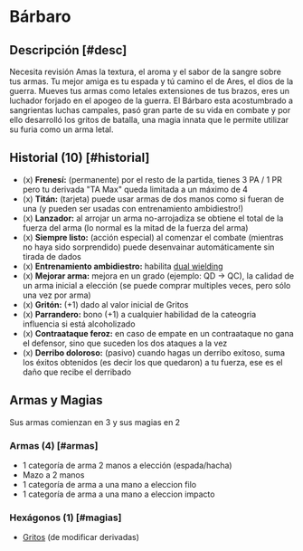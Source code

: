 

# Bárbaro

<Bleed>
  <Screenshot src={barbPic} alt="placeholder" full />
</Bleed>

## Descripción [#desc]

<Callout type="warning" emoji="🔎">
  Necesita revisión
</Callout>
Amas la textura, el aroma y el sabor de la sangre sobre tus armas. Tu mejor amiga
es tu espada y tú camino el de Ares, el dios de la guerra. Mueves tus armas como
letales extensiones de tus brazos, eres un luchador forjado en el apogeo de la guerra.
El Bárbaro esta acostumbrado a sangrientas luchas campales, pasó gran parte de su vida en
combate y por ello desarrolló los gritos de batalla, una magia innata que le permite
utilizar su furia como un arma letal.

## Historial (10) [#historial]

- (x) **Frenesí:** (permanente) por el resto de la partida, tienes 3 PA / 1 PR pero tu derivada "TA Max" queda limitada a un máximo de 4
- (x) **Titán:** (tarjeta) puede usar armas de dos manos como si fueran de una (y pueden ser usadas con entrenamiento ambidiestro!)
- (x) **Lanzador:** al arrojar un arma no-arrojadiza se obtiene el total de la fuerza del arma (lo normal es la mitad de la fuerza del arma)
- (x) **Siempre listo:** (acción especial) al comenzar el combate (mientras no haya sido sorprendido) puede desenvainar automáticamente sin tirada de dados
- (x) **Entrenamiento ambidiestro:** habilita [dual wielding](/docs/ruling-combat/04#4-5)
- (x) **Mejorar arma:** mejora en un grado (ejemplo: QD -> QC), la calidad de un arma inicial a elección (se puede comprar multiples veces, pero sólo una vez por arma)
- (x) **Gritón:** (+1) dado al valor inicial de Gritos
- (x) **Parrandero:** bono (+1) a cualquier habilidad de la cateogria influencia si está alcoholizado
- (x) **Contraataque feroz:** en caso de empate en un contraataque no gana el defensor, sino que suceden los dos ataques a la vez
- (x) **Derribo doloroso:** (pasivo) cuando hagas un derribo exitoso, suma los éxitos obtenidos (es decir los que quedaron) a tu fuerza, ese es el daño que recibe el derribado

## Armas y Magias
Sus armas comienzan en 3 y sus magias en 2

### Armas (4) [#armas]

- 1 categoría de arma 2 manos a elección (espada/hacha)
- Mazo a 2 manos
- 1 categoría de arma a una mano a eleccion filo
- 1 categoría de arma a una mano a eleccion impacto

### Hexágonos (1) [#magias]

- [Gritos](/docs/list-hexagons/e28) (de modificar derivadas)
